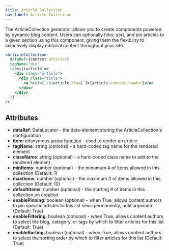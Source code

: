 ```yaml
---
title: Article Collection
nav_label: Article Collection
---
```


The ArticleCollection generator allows you to create components powered by dynamic blog content. Users can optionally filter, sort, and pin articles to a given section using this component, giving them the flexibility to selectively display editorial content throughout your site.

```jsx
<ArticleCollection 
  dataRef={content.articles}
  tagName="div"
  item={(article)=>
    <div class="article">
      <div class="title">
        <a href={`/${article.slug}`}>{article.content.header}</a>
      </div>
    </div>
  )}
/>
```

## Attributes

* **dataRef**: DataLocator - the data-element storing the ArticleCollection's configuration
* **item**: anonymous [arrow function](https://www.w3schools.com/js/js\_arrow\_function.asp) - used to render an article
* **tagName**: string (optional) - a hard-coded tag name for the rendered element
* **className**: string (optional) - a hard-coded class name to add to the rendered element
* **minItems**: number (optional) - the minumum # of items allowed in this collection (Default: 1)
* **maxItems**: number (optional) - the maximum # of items allowed in this collection (Default: 10)
* **defaultItems**: number (optional) - the starting # of items in this collection on creation
* **enablePinning**: boolean (optional) - when True, allows content authors to pin specific articles to this list semi-permanently, until unpinned (Default: True)
* **enableFiltering**: boolean (optional) - when True, allows content authors to select the blog, category, or tags by which to filter articles for this list (Default: True)
* **enableSorting**: boolean (optional) - when True, allows content authors to select the sorting order by which to filter articles for this list (Default: True)
